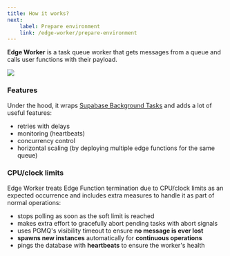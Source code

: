 ```yaml
---
title: How it works?
next:
    label: Prepare environment
    link: /edge-worker/prepare-environment
---
```



**Edge Worker** is a task queue worker that gets messages from a queue and calls user functions with their payload.

[![](https://mermaid.ink/img/pako:eNp9UcFqwzAM_RXjc_sDOexQki2XQkoLgcU5KLaWhCa2ke3BaPvvcxKWrnRMB2PpPT3ZTxcujUKecKFbAtuxUyo0i-FCsxQEPwYLDThkmWqRvQYtfW-0E3xhTpGV1QyWhs5I9QKgVkI_qaXgZ7Xf7cXb_lBNBzsEDFjfkXxX5QjkGwTv2AmaAZ_Vi6ogo4KMk9l2-3J1EXNsROegxeusvhCzcsatGYYVd38QgGTXf-K_HEtGRvSBlFc5aDUgrS7VDz3Lw7r1Q7Fjxzd8RBqhV3ELl4kuuO9wjAYl8aqAzpNVt8iD4M3xS0ueeAq44WRC2_0kwSrwmPYQjR558gGDi1UL-t2Ye46q94b2y87n1d--AcT_p-U?type=png)](https://mermaid.live/edit#pako:eNp9UcFqwzAM_RXjc_sDOexQki2XQkoLgcU5KLaWhCa2ke3BaPvvcxKWrnRMB2PpPT3ZTxcujUKecKFbAtuxUyo0i-FCsxQEPwYLDThkmWqRvQYtfW-0E3xhTpGV1QyWhs5I9QKgVkI_qaXgZ7Xf7cXb_lBNBzsEDFjfkXxX5QjkGwTv2AmaAZ_Vi6ogo4KMk9l2-3J1EXNsROegxeusvhCzcsatGYYVd38QgGTXf-K_HEtGRvSBlFc5aDUgrS7VDz3Lw7r1Q7Fjxzd8RBqhV3ELl4kuuO9wjAYl8aqAzpNVt8iD4M3xS0ueeAq44WRC2_0kwSrwmPYQjR558gGDi1UL-t2Ye46q94b2y87n1d--AcT_p-U)

### Features 

Under the hood, it wraps [Supabase Background Tasks](https://supabase.com/docs/guides/functions/background-tasks) and adds a lot of useful features:

- retries with delays
- monitoring (heartbeats)
- concurrency control
- horizontal scaling (by deploying multiple edge functions for the same queue)

### CPU/clock limits

Edge Worker treats Edge Function termination due to CPU/clock limits
as an expected occurrence and includes extra measures to handle it as part of
normal operations:

- stops polling as soon as the soft limit is reached
- makes extra effort to gracefully abort pending tasks with abort signals
- uses PGMQ's visibility timeout to ensure **no message is ever lost**
- **spawns new instances** automatically for **continuous operations**
- pings the database with **heartbeats** to ensure the worker's health
